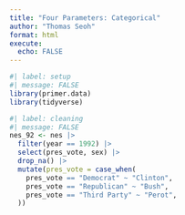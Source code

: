 ```yaml
---
title: "Four Parameters: Categorical"
author: "Thomas Seoh"
format: html
execute:
  echo: FALSE
---
```


```r
#| label: setup
#| message: FALSE
library(primer.data)
library(tidyverse)
```

```r
#| label: cleaning
#| message: FALSE
nes_92 <- nes |> 
  filter(year == 1992) |>
  select(pres_vote, sex) |>
  drop_na() |> 
  mutate(pres_vote = case_when(
    pres_vote == "Democrat" ~ "Clinton",
    pres_vote == "Republican" ~ "Bush",
    pres_vote == "Third Party" ~ "Perot",
  ))
```

